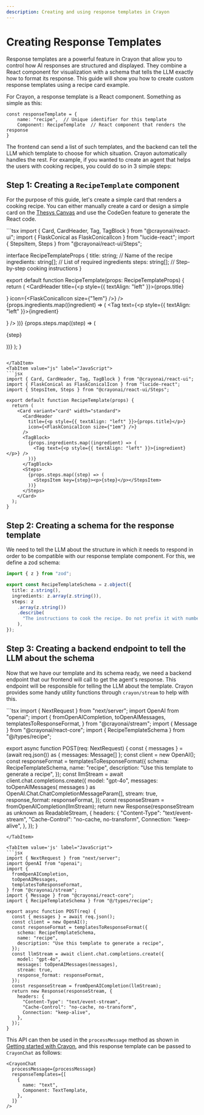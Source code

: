 ```yaml
---
description: Creating and using response templates in Crayon
---
```



# Creating Response Templates

Response templates are a powerful feature in Crayon that allow you to control how AI responses are structured and displayed. They combine a React component for visualization with a schema that tells the LLM exactly how to format its response. This guide will show you how to create custom response templates using a recipe card example.

For Crayon, a response template is a React component. Something as simple as this:
```tsx
const responseTemplate = {
    name: "recipe",  // Unique identifier for this template
    Component: RecipeTemplate  // React component that renders the response
}
```

The frontend can send a list of such templates, and the backend can tell the LLM which template to choose for which situation. Crayon automatically handles the rest.
For example, if you wanted to create an agent that helps the users with cooking recipes, you could do so in 3 simple steps:

## Step 1: Creating a `RecipeTemplate` component

For the purpose of this guide, let's create a simple card that renders a cooking recipe. You can either manually create a card or design a simple card on the
<ins>[Thesys Canvas](https://app.thesys.dev/home?redirect_uri=/)</ins> and use the CodeGen feature to generate the React code.

<Tabs groupId="frontend-lang">
<TabItem value="ts" label="TypeScript">
```tsx
import { Card, CardHeader, Tag, TagBlock } from "@crayonai/react-ui";
import { FlaskConical as FlaskConicalIcon } from "lucide-react";
import { StepsItem, Steps } from "@crayonai/react-ui/Steps";

interface RecipeTemplateProps {
  title: string;      // Name of the recipe
  ingredients: string[];  // List of required ingredients
  steps: string[];    // Step-by-step cooking instructions
}

export default function RecipeTemplate(props: RecipeTemplateProps) {
  return (
    <Card variant="card" width="standard">
      <CardHeader
        title={<p style={{ textAlign: "left" }}>{props.title}</p>}
        icon={<FlaskConicalIcon size={"1em"} />}
      />
      <TagBlock>
        {props.ingredients.map((ingredient) => (
          <Tag text={<p style={{ textAlign: "left" }}>{ingredient}</p>} />
        ))}
      </TagBlock>
      <Steps>
        {props.steps.map((step) => (
          <StepsItem key={step}><p>{step}</p></StepsItem>
        ))}
      </Steps>
    </Card>
  );
}
```

</TabItem>
<TabItem value="js" label="JavaScript">
```jsx
import { Card, CardHeader, Tag, TagBlock } from "@crayonai/react-ui";
import { FlaskConical as FlaskConicalIcon } from "lucide-react";
import { StepsItem, Steps } from "@crayonai/react-ui/Steps";

export default function RecipeTemplate(props) {
  return (
    <Card variant="card" width="standard">
      <CardHeader
        title={<p style={{ textAlign: "left" }}>{props.title}</p>}
        icon={<FlaskConicalIcon size={"1em"} />}
      />
      <TagBlock>
        {props.ingredients.map((ingredient) => (
          <Tag text={<p style={{ textAlign: "left" }}>{ingredient}</p>} />
        ))}
      </TagBlock>
      <Steps>
        {props.steps.map((step) => (
          <StepsItem key={step}><p>{step}</p></StepsItem>
        ))}
      </Steps>
    </Card>
  );
}
```
</TabItem>
</Tabs>


## Step 2: Creating a schema for the response template

We need to tell the LLM about the structure in which it needs to respond in order to be compatible with our response template component. For this, we define a zod schema:

```ts
import { z } from "zod";

export const RecipeTemplateSchema = z.object({
  title: z.string(),
  ingredients: z.array(z.string()),
  steps: z
    .array(z.string())
    .describe(
      "The instructions to cook the recipe. Do not prefix it with numbers or use markdown, just the instructions."
    ),
});
```

## Step 3: Creating a backend endpoint to tell the LLM about the schema

Now that we have our template and its schema ready, we need a backend endpoint that our frontend will call to get the agent's response. This endpoint will be responsible for telling the LLM about the template. Crayon provides some handy utility functions through `crayon/stream` to help with this.

<Tabs groupId="frontend-lang">
<TabItem value='ts' label="TypeScript">
```tsx
import { NextRequest } from "next/server";
import OpenAI from "openai";
import {
  fromOpenAICompletion,
  toOpenAIMessages,
  templatesToResponseFormat,
} from "@crayonai/stream";
import { Message } from "@crayonai/react-core";
import { RecipeTemplateSchema } from "@/types/recipe";

export async function POST(req: NextRequest) {
  const { messages } = (await req.json()) as { messages: Message[] };
  const client = new OpenAI();
  const responseFormat = templatesToResponseFormat({
    schema: RecipeTemplateSchema,
    name: "recipe",
    description: "Use this template to generate a recipe",
  });
  const llmStream = await client.chat.completions.create({
    model: "gpt-4o",
    messages: toOpenAIMessages(
      messages
    ) as OpenAI.Chat.ChatCompletionMessageParam[],
    stream: true,
    response_format: responseFormat,
  });
  const responseStream = fromOpenAICompletion(llmStream);
  return new Response(responseStream as unknown as ReadableStream<Uint8Array>, {
    headers: {
      "Content-Type": "text/event-stream",
      "Cache-Control": "no-cache, no-transform",
      Connection: "keep-alive",
    },
  });
}
```
</TabItem>

<TabItem value='js' label="JavaScript">
```jsx
import { NextRequest } from "next/server";
import OpenAI from "openai";
import {
  fromOpenAICompletion,
  toOpenAIMessages,
  templatesToResponseFormat,
} from "@crayonai/stream";
import { Message } from "@crayonai/react-core";
import { RecipeTemplateSchema } from "@/types/recipe";

export async function POST(req) {
  const { messages } = await req.json();
  const client = new OpenAI();
  const responseFormat = templatesToResponseFormat({
    schema: RecipeTemplateSchema,
    name: "recipe",
    description: "Use this template to generate a recipe",
  });
  const llmStream = await client.chat.completions.create({
    model: "gpt-4o",
    messages: toOpenAIMessages(messages),
    stream: true,
    response_format: responseFormat,
  });
  const responseStream = fromOpenAICompletion(llmStream);
  return new Response(responseStream, {
    headers: {
      "Content-Type": "text/event-stream",
      "Cache-Control": "no-cache, no-transform",
      Connection: "keep-alive",
    },
  });
}
```
</TabItem>
</Tabs>

This API can then be used in the `processMessage` method as shown in <ins>[Getting started with Crayon](../006-getting-started.mdx)</ins>, and this response template can be passed to `CrayonChat` as follows:
```tsx
<CrayonChat
  processMessage={processMessage}
  responseTemplates={[
    {
      name: "text",
      Component: TextTemplate,
    },
  ]}
/>
```
